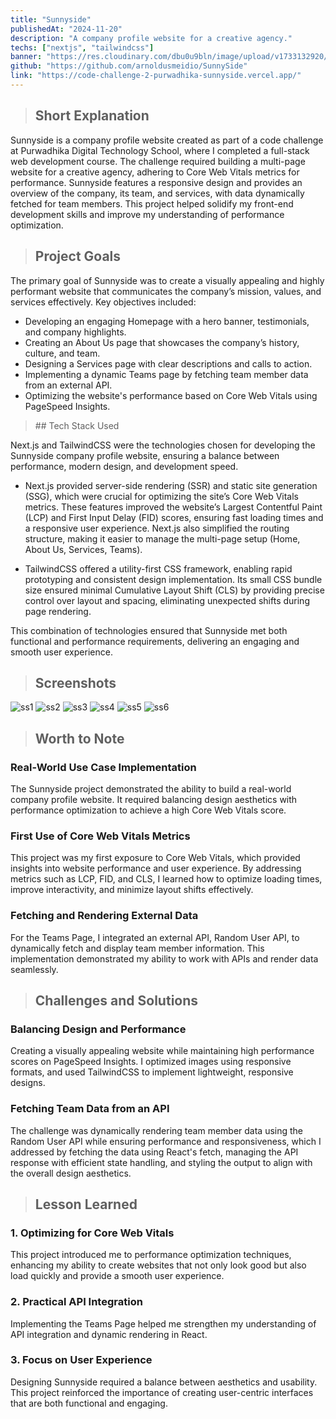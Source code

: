 ```yaml
---
title: "Sunnyside"
publishedAt: "2024-11-20"
description: "A company profile website for a creative agency."
techs: ["nextjs", "tailwindcss"]
banner: "https://res.cloudinary.com/dbu0u9bln/image/upload/v1733132920/sunnyside-1_emd1vj.jpg"
github: "https://github.com/arnoldusmeidio/SunnySide"
link: "https://code-challenge-2-purwadhika-sunnyside.vercel.app/"
---
```


> ## Short Explanation

Sunnyside is a company profile website created as part of a code challenge at Purwadhika Digital Technology School, where I completed a full-stack web development course. The challenge required building a multi-page website for a creative agency, adhering to Core Web Vitals metrics for performance. Sunnyside features a responsive design and provides an overview of the company, its team, and services, with data dynamically fetched for team members. This project helped solidify my front-end development skills and improve my understanding of performance optimization.

> ## Project Goals

The primary goal of Sunnyside was to create a visually appealing and highly performant website that communicates the company’s mission, values, and services effectively. Key objectives included:

- Developing an engaging Homepage with a hero banner, testimonials, and company highlights.
- Creating an About Us page that showcases the company’s history, culture, and team.
- Designing a Services page with clear descriptions and calls to action.
- Implementing a dynamic Teams page by fetching team member data from an external API.
- Optimizing the website's performance based on Core Web Vitals using PageSpeed Insights.

<blockquote>
  ## Tech Stack Used
  <div className="-ml-5">
    <TechIcons className={"no-disc gap-4"} techs={["nextjs", "tailwindcss"]} />
  </div>
</blockquote>

Next.js and TailwindCSS were the technologies chosen for developing the Sunnyside company profile website, ensuring a balance between performance, modern design, and development speed.

- Next.js provided server-side rendering (SSR) and static site generation (SSG), which were crucial for optimizing the site’s Core Web Vitals metrics. These features improved the website’s Largest Contentful Paint (LCP) and First Input Delay (FID) scores, ensuring fast loading times and a responsive user experience. Next.js also simplified the routing structure, making it easier to manage the multi-page setup (Home, About Us, Services, Teams).

- TailwindCSS offered a utility-first CSS framework, enabling rapid prototyping and consistent design implementation. Its small CSS bundle size ensured minimal Cumulative Layout Shift (CLS) by providing precise control over layout and spacing, eliminating unexpected shifts during page rendering.

This combination of technologies ensured that Sunnyside met both functional and performance requirements, delivering an engaging and smooth user experience.

> ## Screenshots

<SplitImage>
  <Split>
    <Image
      src="https://res.cloudinary.com/dbu0u9bln/image/upload/v1733132926/sunnyside-long_trwipc.png"
      alt="ss1"
      width={800}
      height={2160}
    />
  </Split>
  <Split>
    <Image
      src="https://res.cloudinary.com/dbu0u9bln/image/upload/v1733132917/sunnyside-2_xrscmr.jpg"
      alt="ss2"
      width={800}
      height={400}
    />
    <Image
      src="https://res.cloudinary.com/dbu0u9bln/image/upload/v1733132925/sunnyside-3_ti109a.jpg"
      alt="ss3"
      width={800}
      height={400}
    />
    <Image
      src="https://res.cloudinary.com/dbu0u9bln/image/upload/v1733132922/sunnyside-4_aumqes.jpg"
      alt="ss4"
      width={800}
      height={400}
    />
    <Image
      src="https://res.cloudinary.com/dbu0u9bln/image/upload/v1733419771/sunnyside-6_j5p3bg.jpg"
      alt="ss5"
      width={800}
      height={400}
    />
    <Image
      src="https://res.cloudinary.com/dbu0u9bln/image/upload/v1733132918/sunnyside-5_m331ol.jpg"
      alt="ss6"
      width={800}
      height={400}
    />
  </Split>
</SplitImage>

> ## Worth to Note

### Real-World Use Case Implementation

The Sunnyside project demonstrated the ability to build a real-world company profile website. It required balancing design aesthetics with performance optimization to achieve a high Core Web Vitals score.

### First Use of Core Web Vitals Metrics

This project was my first exposure to Core Web Vitals, which provided insights into website performance and user experience. By addressing metrics such as LCP, FID, and CLS, I learned how to optimize loading times, improve interactivity, and minimize layout shifts effectively.

### Fetching and Rendering External Data

For the Teams Page, I integrated an external API, Random User API, to dynamically fetch and display team member information. This implementation demonstrated my ability to work with APIs and render data seamlessly.

> ## Challenges and Solutions

### Balancing Design and Performance

Creating a visually appealing website while maintaining high performance scores on PageSpeed Insights. I optimized images using responsive formats, and used TailwindCSS to implement lightweight, responsive designs.

### Fetching Team Data from an API

The challenge was dynamically rendering team member data using the Random User API while ensuring performance and responsiveness, which I addressed by fetching the data using React's fetch, managing the API response with efficient state handling, and styling the output to align with the overall design aesthetics.

> ## Lesson Learned

### 1. Optimizing for Core Web Vitals

This project introduced me to performance optimization techniques, enhancing my ability to create websites that not only look good but also load quickly and provide a smooth user experience.

### 2. Practical API Integration

Implementing the Teams Page helped me strengthen my understanding of API integration and dynamic rendering in React.

### 3. Focus on User Experience

Designing Sunnyside required a balance between aesthetics and usability. This project reinforced the importance of creating user-centric interfaces that are both functional and engaging.
